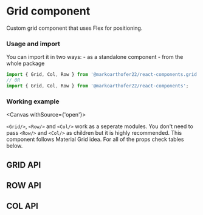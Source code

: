 
# Grid component

Custom grid component that uses Flex for positioning.

### Usage and import

You can import it in two ways: - as a standalone component - from the whole package

```jsx
import { Grid, Col, Row } from '@markoarthofer22/react-components.grid';
// OR
import { Grid, Col, Row } from '@markoarthofer22/react-components';
```

### Working example

<Canvas withSource={'open'}>
    <Story id='designs-atoms-grid--default' />
</Canvas>

`<Grid/>`, `<Row/>` and `<Col/>` work as a seperate modules. You don't need to pass `<Row/>` and `<Col/>` as children but it is highly recommended. This component follows Material Grid idea. For all of the props check tables below.

<div style={{ marginBottom: 40 }} />

## GRID API

<div style={{ marginBottom: 20 }} />
<ArgsTable of={Grid} />

## ROW API

<div style={{ marginBottom: 20 }} />
<ArgsTable of={Row} />

## COL API

<div style={{ marginBottom: 20 }} />
<ArgsTable of={Col} />
